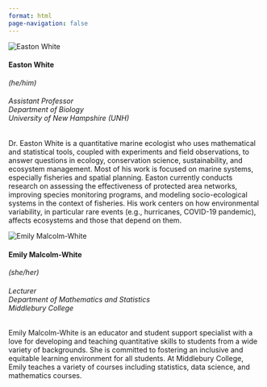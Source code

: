 ```yaml
---
format: html
page-navigation: false
---
```



::: {.grid}

::: {.g-col-6}

<div class="bio-card">
  <img src="https://www.shoalsmarinelaboratory.org/sites/default/files/styles/max_width_1200px/public/media/2023-11/easton-white.webp?itok=lmd6LBgg" alt="Easton White">
  <h4>Easton White</h4>
  <p><i> (he/him)</i> </p>
  <h6>Assistant Professor<br>
  Department of Biology<br>
  University of New Hampshire (UNH)</h6>

  <p>Dr. Easton White is a quantitative marine ecologist who uses mathematical and statistical tools, coupled with experiments and field observations, to answer questions in ecology, conservation science, sustainability, and ecosystem management. Most of his work is focused on marine systems, especially fisheries and spatial planning. Easton currently conducts research on assessing the effectiveness of protected area networks, improving species monitoring programs, and modeling socio-ecological systems in the context of fisheries. His work centers on how environmental variability, in particular rare events (e.g., hurricanes, COVID-19 pandemic), affects ecosystems and those that depend on them.</p>
</div>

:::

::: {.g-col-6}

<div class="bio-card">
  <img src="images/EMW.jpg" alt="Emily Malcolm-White">
  <h4>Emily Malcolm-White </h4>
  <p><i>(she/her)</i></p>
  <h6>Lecturer<br> 
  Department of Mathematics and Statistics<br>
  Middlebury College </h6>
  <p>Emily Malcolm-White is an educator and student support specialist with a love for developing and teaching quantitative skills to students from a wide variety of backgrounds. She is committed to fostering an inclusive and equitable learning environment for all students. At Middlebury College, Emily teaches a variety of courses including statistics, data science, and mathematics courses.  </p>
</div>  

:::

:::

